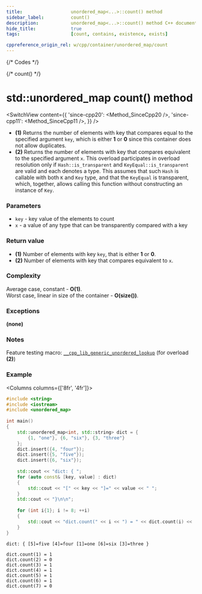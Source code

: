 ```yaml
---
title:					unordered_map<...>::count() method
sidebar_label:			count()
description:			unordered_map<...>::count() method C++ documentation
hide_title:				true
tags:					[count, contains, existence, exists]

cppreference_origin_rel: w/cpp/container/unordered_map/count
---
```



{/* Codes */}

{/* count() */}

# std::unordered_map count() method

<SwitchView content={{
    'since-cpp20': <Method_SinceCpp20 />,
    'since-cpp11': <Method_SinceCpp11 />,
    }} />


 - **(1)** Returns the number of elements with key that compares equal to the specified argument `key`, which is either **1** or **0** since this container does not allow duplicates.
 - **(2)** Returns the number of elements with key that compares equivalent to the specified argument `x`.
    This overload participates in overload resolution only if `Hash::is_transparent` and `KeyEqual::is_transparent` are valid and each denotes a type.
    This assumes that such `Hash` is callable with both `K` and `Key` type, and that the `KeyEqual` is transparent, which, together, allows calling this function without constructing an instance of `Key`.

### Parameters

 - `key` - key value of the elements to count
 - `x` - a value of any type that can be transparently compared with a key

### Return value

 - **(1)** Number of elements with key `key`, that is either **1** or **0**.
 - **(2)** Number of elements with key that compares equivalent to `x`.

### Complexity

Average case, constant - **O(1)**.  
Worst case, linear in size of the container - **O(size())**.

### Exceptions

**(none)**

### Notes

Feature testing macro: [`__cpp_lib_generic_unordered_lookup`](#) (for overload **(2)**)

### Example

<Columns columns={['8fr', '4fr']}>
<div>

```cpp title='Main.cpp' showLineNumbers
#include <string>
#include <iostream>
#include <unordered_map>
 
int main()
{
    std::unordered_map<int, std::string> dict = {
        {1, "one"}, {6, "six"}, {3, "three"}
    };
    dict.insert({4, "four"});
    dict.insert({5, "five"});
    dict.insert({6, "six"});
 
    std::cout << "dict: { ";
    for (auto const& [key, value] : dict)
    {
        std::cout << "[" << key << "]=" << value << " ";
    }
    std::cout << "}\n\n";
 
    for (int i{1}; i != 8; ++i)
    {
        std::cout << "dict.count(" << i << ") = " << dict.count(i) << '\n';
    }
}
```

</div>
<div>

```plaintext title="Possible output"
dict: { [5]=five [4]=four [1]=one [6]=six [3]=three }
 
dict.count(1) = 1
dict.count(2) = 0
dict.count(3) = 1
dict.count(4) = 1
dict.count(5) = 1
dict.count(6) = 1
dict.count(7) = 0
```

</div>
</Columns>
